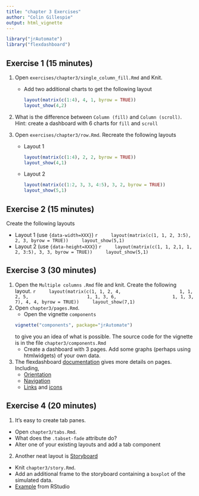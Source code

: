 ```yaml
---
title: "chapter 3 Exercises"
author: "Colin Gillespie"
output: html_vignette
---
```

<!--
%\VignetteEngine{knitr::rmarkdown}
%\VignetteIndexEntry{Chapter 3 Exercises}
-->

```r
library("jrAutomate")
library("flexdashboard")
```

## Exercise 1 (15 minutes)

1. Open `exercises/chapter3/single_column_fill.Rmd` and Knit. 
    * Add two additional charts to get the following layout
  
        ```r
        layout(matrix(c(1:4), 4, 1, byrow = TRUE))
        layout_show(4,2)
        ```
1. What is the difference between `Column (fill)` and `Column (scroll)`. 
Hint: create a dashboard with $6$ charts for `fill` and `scroll`
    
1. Open `exercises/chapter3/row.Rmd`. Recreate the following layouts
    
    *  Layout 1
    
        ```r
        layout(matrix(c(1:4), 2, 2, byrow = TRUE))
        layout_show(4,1)
        ```
    *  Layout 2
    
        ```r
        layout(matrix(c(1:2, 3, 3, 4:5), 3, 2, byrow = TRUE))
        layout_show(5,1)
        ```

## Exercise 2 (15 minutes)
  
Create the following layouts

* Layout 1 (use `{data-width=XXX}`)
    ```r
    layout(matrix(c(1, 1, 2, 3:5), 2, 3, byrow = TRUE))
    layout_show(5,1)
    ```
* Layout 2 (use `{data-height=XXX}`)
    ```r
    layout(matrix(c(1, 1, 2,1, 1, 2, 3:5), 3, 3, byrow = TRUE))
    layout_show(5,1)
    ```

## Exercise 3 (30 minutes)

1. Open the `Multiple columns` `.Rmd` file and knit. 
  Create the following layout.
    ```r
    layout(matrix(c(1, 1, 2, 4, 
                    1, 1, 2, 5, 
                    1, 1, 3, 6,
                    1, 1, 3, 7), 4, 4, byrow = TRUE))
    layout_show(7,1)
    ```
1. Open `chapter3/pages.Rmd`. 
    * Open the vignette `components`
    ```r
    vignette("components", package="jrAutomate")
    ```
    to give you an idea of what is possible. The source code for the vignette is in the file `chapter3/components.Rmd`
    *  Create a dashboard with $3$ pages. Add some graphs (perhaps using htmlwidgets) of your own data.
1. The flexdashboard [documentation](http://rmarkdown.rstudio.com/flexdashboard/using.html#multiple_pages)
  gives more details on pages. Including, 
    * [Orientation](http://rmarkdown.rstudio.com/flexdashboard/using.html#page_orientation)
    * [Navigation](http://rmarkdown.rstudio.com/flexdashboard/using.html#page_navigation)
    * [Links](http://rmarkdown.rstudio.com/flexdashboard/using.html#page_links) and [icons](http://rmarkdown.rstudio.com/flexdashboard/using.html#page_icons)
    
## Exercise 4 (20 minutes)

1. It's easy to create tab panes. 
  * Open `chapter3/tabs.Rmd`. 
  * What does the `.tabset-fade` attribute do?
  * Alter one of your existing layouts and add a tab component
2. Another neat layout is [Storyboard](http://rmarkdown.rstudio.com/flexdashboard/using.html#storyboards)
  * Knit `chapter3/story.Rmd`.
  * Add an additional frame to the storyboard containing a `boxplot` of the simulated data.
  * [Example](https://beta.rstudioconnect.com/jjallaire/htmlwidgets-showcase-storyboard/) from RStudio



